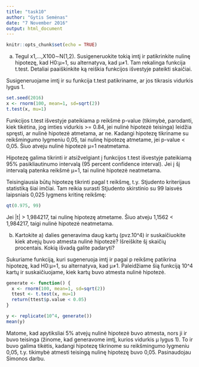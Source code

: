 ---
title: "task10"
author: "Gytis Semėnas"
date: "7 November 2016"
output: html_document
---

```{r setup, include=FALSE}
knitr::opts_chunk$set(echo = TRUE)
```
a. Tegul x1,...,X100∼N(1,2). Susigeneruokite tokią imtį ir patikrinkite nulinę hipotezę, kad H0:μ=1, su alternatyva, kad μ≠1. Tam rekalinga funkcija t.test. Detaliai paaiškinkite ką reiškia funkcijos išvestyje pateikti skaičiai.

Susigeneruojame imtį ir su funkcija t.test patikriname, ar jos tikrasis vidurkis lygus 1.
```{r}
set.seed(2016)
x <- rnorm(100, mean=1, sd=sqrt(2))
t.test(x, mu=1)
```
Funkcijos t.test išvestyje pateikiama p reikšmė p-value (tikimybė, parodanti, kiek tikėtina, jog imties vidurkis >= 0.84, jei nulinė hipotezė teisinga) leidžia spręsti, ar nulinė hipotezė atmetama, ar ne. Kadangi hipotezę tikriname su reikšmingumo lygmeniu 0,05, tai nulinę hipotezę atmetame, jei p-value < 0,05. Šiuo atveju nulinė hipotezė μ=1 neatmetama.

Hipotezę galima tikrinti ir atsižvelgiant į funkcijos t.test išvestyje pateikiamą 95% pasikliautinumo intervalą (95 percent confidence interval). Jei į šį intervalą patenka reikšmė μ=1, tai nulinė hipotezė neatmetama.

Teisingiausia būtų hipotezę tikrinti pagal t reikšmę, t.y. Stjudento kriterijaus statistiką šiai imčiai. Tam reikia surasti Stjudento skirstinio su 99 laisvės laipsniais 0,025 lygmens kritinę reikšmę:
```{r}
qt(0.975, 99)
```
Jei |t| > 1,984217, tai nulinę hipotezę atmetame. Šiuo atveju 1,1562 < 1,984217, taigi nulinė hipotezė neatmetama.

b. Kartokite a) dalies generavima daug kartų (pvz.10^4) ir suskaičiuokite kiek atvejų buvo atmesta nulinė hipotezė? Išreiškite šį skaičių procentais. Kokią išvadą galite padaryti?

Sukuriame funkciją, kuri sugeneruoja imtį ir pagal p reikšmę patikrina hipotezę, kad H0:μ=1, su alternatyva, kad μ≠1. Paleidžiame šią funkciją 10^4 kartų ir suskaičiuojame, kiek kartų buvo atmesta nulinė hipotezė.
```{r}
generate <- function() {
  x <- rnorm(100, mean=1, sd=sqrt(2))
  ttest <- t.test(x, mu=1)
  return(ttest$p.value < 0.05)
}

y <- replicate(10^4, generate())
mean(y)

```
Matome, kad apytiksliai 5% atvejų nulinė hipotezė buvo atmesta, nors ji ir buvo teisinga (žinome, kad generavome imtį, kurios vidurkis μ lygus 1). To ir buvo galima tikėtis, kadangi hipotezę tikrinome su reikšmingumo lygmeniu 0,05, t.y. tikimybė atmesti teisingą nulinę hipotezę buvo 0,05.
Pasinaudojau Simonos darbu.
